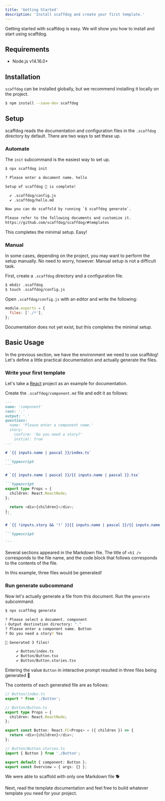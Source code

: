 ```yaml
---
title: 'Getting Started'
description: 'Install scaffdog and create your first template.'
---
```


Getting started with scaffdog is easy. We will show you how to install and start using scaffdog.

## Requirements

- Node.js v14.16.0+

## Installation

`scaffdog` can be installed globally, but we recommend installing it locally on the project.

```bash
$ npm install --save-dev scaffdog
```

## Setup

scaffdog reads the documentation and configuration files in the `.scaffdog` directory by default. There are two ways to set these up.

### Automate

The `init` subcommand is the easiest way to set up.

```bash
$ npx scaffdog init

? Please enter a document name. hello

Setup of scaffdog 🐶 is complete!

  ✔ .scaffdog/config.js
  ✔ .scaffdog/hello.md

Now you can do scaffold by running `$ scaffdog generate`.

Please refer to the following documents and customize it.
https://github.com/scaffdog/scaffdog/#templates
```

This completes the minimal setup. Easy!

### Manual

In some cases, depending on the project, you may want to perform the setup manually. No need to worry, however. Manual setup is not a difficult task.

First, create a `.scaffdog` directory and a configuration file.

```bash
$ mkdir .scaffdog
$ touch .scaffdog/config.js
```

Open `.scaffdog/config.js` with an editor and write the following:

```javascript
module.exports = {
  files: ['./*'],
};
```

Documentation does not yet exist, but this completes the minimal setup.

## Basic Usage

In the previous section, we have the environment we need to use scaffdog!  
Let's define a little practical documentation and actually generate the files.

### Write your first template

Let's take a [React](https://reactjs.org) project as an example for documentation.

Create the `.scaffdog/component.md` file and edit it as follows:

````markdown
---
name: 'component'
root: '.'
output: '.'
questions:
  name: 'Please enter a component name.'
  story:
    confirm: 'Do you need a story?'
    initial: true
---

# `{{ inputs.name | pascal }}/index.ts`

```typescript
```

# `{{ inputs.name | pascal }}/{{ inputs.name | pascal }}.tsx`

```typescript
export type Props = {
  children: React.ReactNode;
};

  return <div>{children}</div>;
};
```

# `{{ !inputs.story && '!' }}{{ inputs.name | pascal }}/{{ inputs.name | pascal }}.stories.tsx`

```typescript

```
````

Several sections appeared in the Markdown file. The title of `<h1 />` corresponds to the file name, and the code block that follows corresponds to the contents of the file.

In this example, three files would be generated!

### Run generate subcommand

Now let's actually generate a file from this document. Run the `generate` subcommand.

```bash
$ npx scaffdog generate

? Please select a document. component
ℹ Output destination directory: "."
? Please enter a component name. Button
? Do you need a story? Yes

🐶 Generated 3 files!

     ✔ Button/index.ts
     ✔ Button/Button.tsx
     ✔ Button/Button.stories.tsx

```

Entering the value `Button` in interactive prompt resulted in three files being generated :tada:

The contents of each generated file are as follows:

```typescript
// Button/index.ts
export * from './Button';

// Button/Button.ts
export type Props = {
  children: React.ReactNode;
};

export const Button: React.FC<Props> = ({ children }) => {
  return <div>{children}</div>;
};

// Button/Button.stories.ts
import { Button } from './Button';

export default { component: Button };
export const Overview = { args: {} };
```

We were able to scaffold with only one Markdown file :dog2:

Next, read the template documentation and feel free to build whatever template you need for your project.
